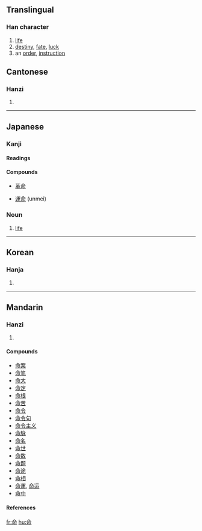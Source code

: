 ==Translingual==
===Han character===
{{Han char|rn=30|rad=口|as=05|sn=8|four=8062<sub>7</sub>|canj=人一口中 (OMRL)}}
# [[life]]
# [[destiny]], [[fate]], [[luck]]
# an [[order]], [[instruction]]


==Cantonese==
===Hanzi===
{{yue-hanzi|jyut=[[meng6]], [[ming6]]|y=[[meng6]], [[ming6]]}}
# {{defn|Cantonese}}
----
==Japanese==

===Kanji===
{{ja-kanji|grade=3|rs=口05}}

====Readings====
{{ja-readings
|on=[[めい]] (mei), [[みょう]] (myō)
|kun=[[いのち]] (inochi), [[おおせ]] (oose), [[みこと]] (mikoto)}}

====Compounds====
{{top4}}
*[[革命]]
{{mid4}}
*[[運命]] (unmei)
{{mid4}}
{{mid4}}
{{bottom}}

===Noun===
{{ja-noun|k|hira=いのち|rom=inochi}}

# [[life]]
----
==Korean==
===Hanja===
{{ko-hanja|hangeul=[[명]]|rv=myeong|mr=myŏng}}
# {{defn|Korean}}
----
==Mandarin==
===Hanzi===
{{cmn-hanzi|pin=[[mìng]] ([[ming4]]), [[zǔ]] ([[zu3]])|wg=[[ming4|ming<sup>4</sup>]], [[tsu3|tsu<sup>3</sup>]]}}
# {{defn|Mandarin}}

====Compounds====
*[[命案]]
*[[命笔]]
*[[命大]]
*[[命定]]
*[[命根]]
*[[命苦]]
*[[命令]]
*[[命令句]]
*[[命令主义]]
*[[命脉]]
*[[命名]]
*[[命世]]
*[[命数]]
*[[命题]]
*[[命途]]
*[[命相]]
*[[命運]], [[命运]]
*[[命中]]
====References====
{{Han ref|kx=0183.180|dkj=03473|dj=0402.150|hdz=10604.110|uh=547D|ud=21629|bh=A952|bd=43346}}

[[fr:命]]
[[hu:命]]